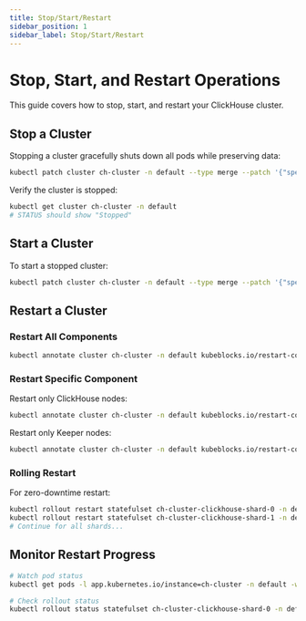 ```yaml
---
title: Stop/Start/Restart
sidebar_position: 1
sidebar_label: Stop/Start/Restart
---
```


# Stop, Start, and Restart Operations

This guide covers how to stop, start, and restart your ClickHouse cluster.

## Stop a Cluster

Stopping a cluster gracefully shuts down all pods while preserving data:

```bash
kubectl patch cluster ch-cluster -n default --type merge --patch '{"spec": {"componentSpecs": [{"name": "clickhouse", "stop": true}, {"name": "clickhouse-keeper", "stop": true}]}}'
```

Verify the cluster is stopped:

```bash
kubectl get cluster ch-cluster -n default
# STATUS should show "Stopped"
```

## Start a Cluster

To start a stopped cluster:

```bash
kubectl patch cluster ch-cluster -n default --type merge --patch '{"spec": {"componentSpecs": [{"name": "clickhouse", "stop": false}, {"name": "clickhouse-keeper", "stop": false}]}}'
```

## Restart a Cluster

### Restart All Components

```bash
kubectl annotate cluster ch-cluster -n default kubeblocks.io/restart-component="clickhouse,clickhouse-keeper" --overwrite
```

### Restart Specific Component

Restart only ClickHouse nodes:

```bash
kubectl annotate cluster ch-cluster -n default kubeblocks.io/restart-component="clickhouse" --overwrite
```

Restart only Keeper nodes:

```bash
kubectl annotate cluster ch-cluster -n default kubeblocks.io/restart-component="clickhouse-keeper" --overwrite
```

### Rolling Restart

For zero-downtime restart:

```bash
kubectl rollout restart statefulset ch-cluster-clickhouse-shard-0 -n default
kubectl rollout restart statefulset ch-cluster-clickhouse-shard-1 -n default
# Continue for all shards...
```

## Monitor Restart Progress

```bash
# Watch pod status
kubectl get pods -l app.kubernetes.io/instance=ch-cluster -n default -w

# Check rollout status
kubectl rollout status statefulset ch-cluster-clickhouse-shard-0 -n default
```